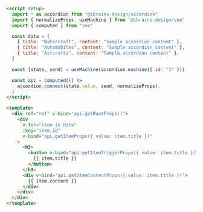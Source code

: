 ```html
<script setup>
  import * as accordion from "@ibrains-design/accordion"
  import { normalizeProps, useMachine } from "@ibrains-design/vue"
  import { computed } from "vue"

  const data = [
    { title: "Watercraft", content: "Sample accordion content" },
    { title: "Automobiles", content: "Sample accordion content" },
    { title: "Aircrafts", content: "Sample accordion content" },
  ]

  const [state, send] = useMachine(accordion.machine({ id: "1" }))

  const api = computed(() =>
    accordion.connect(state.value, send, normalizeProps),
  )
</script>

<template>
  <div ref="ref" v-bind="api.getRootProps()">
    <div
      v-for="item in data"
      :key="item.id"
      v-bind="api.getItemProps({ value: item.title })"
    >
      <h3>
        <button v-bind="api.getItemTriggerProps({ value: item.title })">
          {{ item.title }}
        </button>
      </h3>
      <div v-bind="api.getItemContentProps({ value: item.title })">
        {{ item.content }}
      </div>
    </div>
  </div>
</template>
```
